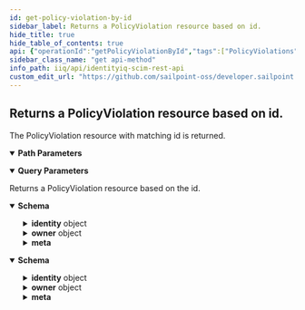 ```yaml
---
id: get-policy-violation-by-id
sidebar_label: Returns a PolicyViolation resource based on id.
hide_title: true
hide_table_of_contents: true
api: {"operationId":"getPolicyViolationById","tags":["PolicyViolations"],"description":"The PolicyViolation resource with matching id is returned.","parameters":[{"name":"policyViolationId","in":"path","schema":{"type":"string"},"description":"The id of the PolicyViolation.","required":true},{"in":"query","name":"attributes","schema":{"type":"string","example":"policyName,constraintName"},"description":"A comma-separated list of attributes to return in the response. This query parameter supersedes excludedAttributes, so providing the same attribute(s) to both will result in the attribute(s) being returned."},{"in":"query","name":"excludedAttributes","schema":{"type":"string","example":"policyName,constraintName"},"description":"A comma-separated list of attributes to exclude from the response. *Some attributes cannot be excluded.*"}],"responses":{"200":{"description":"Returns a PolicyViolation resource based on the id.","content":{"application/json":{"schema":{"properties":{"id":{"description":"IdentityIQ id of the PolicyViolation.","type":"string","example":"c0b4568a4fe7458c434ee77d1fbt156b"},"policyName":{"description":"Name of the Policy this PolicyViolation is associated with.","type":"string","example":"Entitlement Policy with Details"},"constraintName":{"description":"Name of the Constraint this PolicyViolation is associated with.","type":"string","example":"Entitlement Policy with Details"},"identity":{"description":"The Identity (User) that caused the PolicyViolation.","type":"object","properties":{"displayName":{"description":"Display name of the Identity that caused the PolicyViolation.","type":"string","example":"Bob Smith"},"value":{"description":"The id of the Identity which caused the PolicyViolation.","type":"string","example":"c0a7778b7ef71e79817ee74e6a1f0444"},"$ref":{"description":"URI reference to the Identity (User).","type":"string","example":"http://localhost:8080/iiq/scim/v2/Users/c0a7778b7ef71e79817ee74e6a1f0444"}}},"owner":{"description":"The User that owns the Policy.","type":"object","properties":{"displayName":{"description":"Display name of the Policy owner.","type":"string","example":"Bob Smith"},"value":{"description":"The id of the Policy owner.","type":"string","example":"c0a7778b7ef71e79817ee74e6a1f0444"},"$ref":{"description":"URI reference to the Policy owner.","type":"string","example":"http://localhost:8080/iiq/scim/v2/Users/c0a7778b7ef71e79817ee74e6a1f0444"}}},"description":{"description":"Description of the PolicyViolation.","type":"string","example":"Production and development systems should not be available to one person."},"status":{"description":"Status of the PolicyViolation. This can be Open, Mitigated, Remediated, or Delegated.","type":"string","example":"Open"},"meta":{"description":"Metadata of the resource.","properties":{"created":{"description":"Datetime this Resource was created.","type":"string","format":"date-time","example":"2022-02-11T01:34:04.074-05:00"},"location":{"description":"The location of the resource.","type":"string","example":"http://localhost:8080/iiq/scim/v2/Users/c0b4568a4fe7458c434ee77d1fbt156b"},"lastModified":{"description":"Datetime the resource was last modified.","type":"string","format":"date-time","example":"2022-02-11T01:08:45.866-05:00"},"version":{"description":"The version of the resource.","type":"string","example":"W/\"1644561244074\""},"resourceType":{"description":"The SCIM resource type.","type":"string","example":"PolicyViolation"}}},"schemas":{"description":"The schemas involved in the SCIM resource.","type":"array","items":{"type":"string"},"example":["urn:ietf:params:scim:schemas:sailpoint:1.0:PolicyViolation"]}}}},"application/scim+json":{"schema":{"properties":{"id":{"description":"IdentityIQ id of the PolicyViolation.","type":"string","example":"c0b4568a4fe7458c434ee77d1fbt156b"},"policyName":{"description":"Name of the Policy this PolicyViolation is associated with.","type":"string","example":"Entitlement Policy with Details"},"constraintName":{"description":"Name of the Constraint this PolicyViolation is associated with.","type":"string","example":"Entitlement Policy with Details"},"identity":{"description":"The Identity (User) that caused the PolicyViolation.","type":"object","properties":{"displayName":{"description":"Display name of the Identity that caused the PolicyViolation.","type":"string","example":"Bob Smith"},"value":{"description":"The id of the Identity which caused the PolicyViolation.","type":"string","example":"c0a7778b7ef71e79817ee74e6a1f0444"},"$ref":{"description":"URI reference to the Identity (User).","type":"string","example":"http://localhost:8080/iiq/scim/v2/Users/c0a7778b7ef71e79817ee74e6a1f0444"}}},"owner":{"description":"The User that owns the Policy.","type":"object","properties":{"displayName":{"description":"Display name of the Policy owner.","type":"string","example":"Bob Smith"},"value":{"description":"The id of the Policy owner.","type":"string","example":"c0a7778b7ef71e79817ee74e6a1f0444"},"$ref":{"description":"URI reference to the Policy owner.","type":"string","example":"http://localhost:8080/iiq/scim/v2/Users/c0a7778b7ef71e79817ee74e6a1f0444"}}},"description":{"description":"Description of the PolicyViolation.","type":"string","example":"Production and development systems should not be available to one person."},"status":{"description":"Status of the PolicyViolation. This can be Open, Mitigated, Remediated, or Delegated.","type":"string","example":"Open"},"meta":{"description":"Metadata of the resource.","properties":{"created":{"description":"Datetime this Resource was created.","type":"string","format":"date-time","example":"2022-02-11T01:34:04.074-05:00"},"location":{"description":"The location of the resource.","type":"string","example":"http://localhost:8080/iiq/scim/v2/Users/c0b4568a4fe7458c434ee77d1fbt156b"},"lastModified":{"description":"Datetime the resource was last modified.","type":"string","format":"date-time","example":"2022-02-11T01:08:45.866-05:00"},"version":{"description":"The version of the resource.","type":"string","example":"W/\"1644561244074\""},"resourceType":{"description":"The SCIM resource type.","type":"string","example":"PolicyViolation"}}},"schemas":{"description":"The schemas involved in the SCIM resource.","type":"array","items":{"type":"string"},"example":["urn:ietf:params:scim:schemas:sailpoint:1.0:PolicyViolation"]}}}}}}},"method":"get","path":"/PolicyViolations/{policyViolationId}","servers":[{"url":"http://localhost:8080/identityiq/scim/v2","description":"IdentityIQ SCIM server basepath and path to API."}],"security":[{"basicAuth":[]}],"securitySchemes":{"basicAuth":{"type":"http","scheme":"basic"}},"info":{"description":"IdentityIQ REST Endpoint Interface Documentation for SCIM\n","version":"8.3","title":"IdentityIQ SCIM REST API"},"postman":{"name":"Returns a PolicyViolation resource based on id.","description":{"content":"The PolicyViolation resource with matching id is returned.","type":"text/plain"},"url":{"path":["PolicyViolations",":policyViolationId"],"host":["{{baseUrl}}"],"query":[{"disabled":false,"description":{"content":"A comma-separated list of attributes to return in the response. This query parameter supersedes excludedAttributes, so providing the same attribute(s) to both will result in the attribute(s) being returned.","type":"text/plain"},"key":"attributes","value":""},{"disabled":false,"description":{"content":"A comma-separated list of attributes to exclude from the response. *Some attributes cannot be excluded.*","type":"text/plain"},"key":"excludedAttributes","value":""}],"variable":[{"disabled":false,"description":{"content":"(Required) The id of the PolicyViolation.","type":"text/plain"},"type":"any","value":"","key":"policyViolationId"}]},"header":[{"key":"Accept","value":"application/json"}],"method":"GET"}}
sidebar_class_name: "get api-method"
info_path: iiq/api/identityiq-scim-rest-api
custom_edit_url: "https://github.com/sailpoint-oss/developer.sailpoint.com/issues/new?assignees=&labels=&template=bug-report.md&title=%5BBug%5D+Your+Bug+Report+Here Requesting changes to 'Returns a PolicyViolation resource based on id.' (get-policy-violation-by-id)"
---
```



## Returns a PolicyViolation resource based on id.



The PolicyViolation resource with matching id is returned.

<details style={{"marginBottom":"1rem"}} data-collapsed={false} open={true}><summary style={{}}><strong>Path Parameters</strong></summary><div><ul><ParamsItem className={"paramsItem"} param={{"name":"policyViolationId","in":"path","schema":{"type":"string"},"description":"The id of the PolicyViolation.","required":true}}></ParamsItem></ul></div></details><details style={{"marginBottom":"1rem"}} data-collapsed={false} open={true}><summary style={{}}><strong>Query Parameters</strong></summary><div><ul><ParamsItem className={"paramsItem"} param={{"in":"query","name":"attributes","schema":{"type":"string","example":"policyName,constraintName"},"description":"A comma-separated list of attributes to return in the response. This query parameter supersedes excludedAttributes, so providing the same attribute(s) to both will result in the attribute(s) being returned."}}></ParamsItem><ParamsItem className={"paramsItem"} param={{"in":"query","name":"excludedAttributes","schema":{"type":"string","example":"policyName,constraintName"},"description":"A comma-separated list of attributes to exclude from the response. *Some attributes cannot be excluded.*"}}></ParamsItem></ul></div></details><div><ApiTabs><TabItem label={"200"} value={"200"}><div>

Returns a PolicyViolation resource based on the id.

</div><div><MimeTabs schemaType={"response"}><TabItem label={"application/json"} value={"application/json"}><SchemaTabs><TabItem label={"Schema"} value={"Schema"}><details style={{}} data-collapsed={false} open={true}><summary style={{"textAlign":"left"}}><strong>Schema</strong></summary><div style={{"textAlign":"left","marginLeft":"1rem"}}></div><ul style={{"marginLeft":"1rem"}}><SchemaItem collapsible={false} name={"id"} required={false} deprecated={undefined} schemaDescription={"IdentityIQ id of the PolicyViolation."} schemaName={"string"} qualifierMessage={undefined} defaultValue={undefined}></SchemaItem><SchemaItem collapsible={false} name={"policyName"} required={false} deprecated={undefined} schemaDescription={"Name of the Policy this PolicyViolation is associated with."} schemaName={"string"} qualifierMessage={undefined} defaultValue={undefined}></SchemaItem><SchemaItem collapsible={false} name={"constraintName"} required={false} deprecated={undefined} schemaDescription={"Name of the Constraint this PolicyViolation is associated with."} schemaName={"string"} qualifierMessage={undefined} defaultValue={undefined}></SchemaItem><SchemaItem collapsible={true} className={"schemaItem"}><details style={{}}><summary style={{}}><strong>identity</strong><span style={{"opacity":"0.6"}}> object</span></summary><div style={{"marginLeft":"1rem"}}><div style={{"marginTop":".5rem","marginBottom":".5rem"}}>

The Identity (User) that caused the PolicyViolation.

</div><SchemaItem collapsible={false} name={"displayName"} required={false} deprecated={undefined} schemaDescription={"Display name of the Identity that caused the PolicyViolation."} schemaName={"string"} qualifierMessage={undefined} defaultValue={undefined}></SchemaItem><SchemaItem collapsible={false} name={"value"} required={false} deprecated={undefined} schemaDescription={"The id of the Identity which caused the PolicyViolation."} schemaName={"string"} qualifierMessage={undefined} defaultValue={undefined}></SchemaItem><SchemaItem collapsible={false} name={"$ref"} required={false} deprecated={undefined} schemaDescription={"URI reference to the Identity (User)."} schemaName={"string"} qualifierMessage={undefined} defaultValue={undefined}></SchemaItem></div></details></SchemaItem><SchemaItem collapsible={true} className={"schemaItem"}><details style={{}}><summary style={{}}><strong>owner</strong><span style={{"opacity":"0.6"}}> object</span></summary><div style={{"marginLeft":"1rem"}}><div style={{"marginTop":".5rem","marginBottom":".5rem"}}>

The User that owns the Policy.

</div><SchemaItem collapsible={false} name={"displayName"} required={false} deprecated={undefined} schemaDescription={"Display name of the Policy owner."} schemaName={"string"} qualifierMessage={undefined} defaultValue={undefined}></SchemaItem><SchemaItem collapsible={false} name={"value"} required={false} deprecated={undefined} schemaDescription={"The id of the Policy owner."} schemaName={"string"} qualifierMessage={undefined} defaultValue={undefined}></SchemaItem><SchemaItem collapsible={false} name={"$ref"} required={false} deprecated={undefined} schemaDescription={"URI reference to the Policy owner."} schemaName={"string"} qualifierMessage={undefined} defaultValue={undefined}></SchemaItem></div></details></SchemaItem><SchemaItem collapsible={false} name={"description"} required={false} deprecated={undefined} schemaDescription={"Description of the PolicyViolation."} schemaName={"string"} qualifierMessage={undefined} defaultValue={undefined}></SchemaItem><SchemaItem collapsible={false} name={"status"} required={false} deprecated={undefined} schemaDescription={"Status of the PolicyViolation. This can be Open, Mitigated, Remediated, or Delegated."} schemaName={"string"} qualifierMessage={undefined} defaultValue={undefined}></SchemaItem><SchemaItem collapsible={true} className={"schemaItem"}><details style={{}}><summary style={{}}><strong>meta</strong><span style={{"opacity":"0.6"}}> </span></summary><div style={{"marginLeft":"1rem"}}><div style={{"marginTop":".5rem","marginBottom":".5rem"}}>

Metadata of the resource.

</div><SchemaItem collapsible={false} name={"created"} required={false} deprecated={undefined} schemaDescription={"Datetime this Resource was created."} schemaName={"date-time"} qualifierMessage={undefined} defaultValue={undefined}></SchemaItem><SchemaItem collapsible={false} name={"location"} required={false} deprecated={undefined} schemaDescription={"The location of the resource."} schemaName={"string"} qualifierMessage={undefined} defaultValue={undefined}></SchemaItem><SchemaItem collapsible={false} name={"lastModified"} required={false} deprecated={undefined} schemaDescription={"Datetime the resource was last modified."} schemaName={"date-time"} qualifierMessage={undefined} defaultValue={undefined}></SchemaItem><SchemaItem collapsible={false} name={"version"} required={false} deprecated={undefined} schemaDescription={"The version of the resource."} schemaName={"string"} qualifierMessage={undefined} defaultValue={undefined}></SchemaItem><SchemaItem collapsible={false} name={"resourceType"} required={false} deprecated={undefined} schemaDescription={"The SCIM resource type."} schemaName={"string"} qualifierMessage={undefined} defaultValue={undefined}></SchemaItem></div></details></SchemaItem><SchemaItem collapsible={false} name={"schemas"} required={false} deprecated={undefined} schemaDescription={"The schemas involved in the SCIM resource."} schemaName={"string[]"} qualifierMessage={undefined} defaultValue={undefined}></SchemaItem></ul></details></TabItem><TabItem label={"Example (from schema)"} value={"Example (from schema)"}><ResponseSamples responseExample={"{\n  \"id\": \"c0b4568a4fe7458c434ee77d1fbt156b\",\n  \"policyName\": \"Entitlement Policy with Details\",\n  \"constraintName\": \"Entitlement Policy with Details\",\n  \"identity\": {\n    \"displayName\": \"Bob Smith\",\n    \"value\": \"c0a7778b7ef71e79817ee74e6a1f0444\",\n    \"$ref\": \"http://localhost:8080/iiq/scim/v2/Users/c0a7778b7ef71e79817ee74e6a1f0444\"\n  },\n  \"owner\": {\n    \"displayName\": \"Bob Smith\",\n    \"value\": \"c0a7778b7ef71e79817ee74e6a1f0444\",\n    \"$ref\": \"http://localhost:8080/iiq/scim/v2/Users/c0a7778b7ef71e79817ee74e6a1f0444\"\n  },\n  \"description\": \"Production and development systems should not be available to one person.\",\n  \"status\": \"Open\",\n  \"meta\": {\n    \"created\": \"2022-02-11T01:34:04.074-05:00\",\n    \"location\": \"http://localhost:8080/iiq/scim/v2/Users/c0b4568a4fe7458c434ee77d1fbt156b\",\n    \"lastModified\": \"2022-02-11T01:08:45.866-05:00\",\n    \"version\": \"W/\\\"1644561244074\\\"\",\n    \"resourceType\": \"PolicyViolation\"\n  },\n  \"schemas\": [\n    \"urn:ietf:params:scim:schemas:sailpoint:1.0:PolicyViolation\"\n  ]\n}"} language={"json"}></ResponseSamples></TabItem></SchemaTabs></TabItem><TabItem label={"application/scim+json"} value={"application/scim+json"}><SchemaTabs><TabItem label={"Schema"} value={"Schema"}><details style={{}} data-collapsed={false} open={true}><summary style={{"textAlign":"left"}}><strong>Schema</strong></summary><div style={{"textAlign":"left","marginLeft":"1rem"}}></div><ul style={{"marginLeft":"1rem"}}><SchemaItem collapsible={false} name={"id"} required={false} deprecated={undefined} schemaDescription={"IdentityIQ id of the PolicyViolation."} schemaName={"string"} qualifierMessage={undefined} defaultValue={undefined}></SchemaItem><SchemaItem collapsible={false} name={"policyName"} required={false} deprecated={undefined} schemaDescription={"Name of the Policy this PolicyViolation is associated with."} schemaName={"string"} qualifierMessage={undefined} defaultValue={undefined}></SchemaItem><SchemaItem collapsible={false} name={"constraintName"} required={false} deprecated={undefined} schemaDescription={"Name of the Constraint this PolicyViolation is associated with."} schemaName={"string"} qualifierMessage={undefined} defaultValue={undefined}></SchemaItem><SchemaItem collapsible={true} className={"schemaItem"}><details style={{}}><summary style={{}}><strong>identity</strong><span style={{"opacity":"0.6"}}> object</span></summary><div style={{"marginLeft":"1rem"}}><div style={{"marginTop":".5rem","marginBottom":".5rem"}}>

The Identity (User) that caused the PolicyViolation.

</div><SchemaItem collapsible={false} name={"displayName"} required={false} deprecated={undefined} schemaDescription={"Display name of the Identity that caused the PolicyViolation."} schemaName={"string"} qualifierMessage={undefined} defaultValue={undefined}></SchemaItem><SchemaItem collapsible={false} name={"value"} required={false} deprecated={undefined} schemaDescription={"The id of the Identity which caused the PolicyViolation."} schemaName={"string"} qualifierMessage={undefined} defaultValue={undefined}></SchemaItem><SchemaItem collapsible={false} name={"$ref"} required={false} deprecated={undefined} schemaDescription={"URI reference to the Identity (User)."} schemaName={"string"} qualifierMessage={undefined} defaultValue={undefined}></SchemaItem></div></details></SchemaItem><SchemaItem collapsible={true} className={"schemaItem"}><details style={{}}><summary style={{}}><strong>owner</strong><span style={{"opacity":"0.6"}}> object</span></summary><div style={{"marginLeft":"1rem"}}><div style={{"marginTop":".5rem","marginBottom":".5rem"}}>

The User that owns the Policy.

</div><SchemaItem collapsible={false} name={"displayName"} required={false} deprecated={undefined} schemaDescription={"Display name of the Policy owner."} schemaName={"string"} qualifierMessage={undefined} defaultValue={undefined}></SchemaItem><SchemaItem collapsible={false} name={"value"} required={false} deprecated={undefined} schemaDescription={"The id of the Policy owner."} schemaName={"string"} qualifierMessage={undefined} defaultValue={undefined}></SchemaItem><SchemaItem collapsible={false} name={"$ref"} required={false} deprecated={undefined} schemaDescription={"URI reference to the Policy owner."} schemaName={"string"} qualifierMessage={undefined} defaultValue={undefined}></SchemaItem></div></details></SchemaItem><SchemaItem collapsible={false} name={"description"} required={false} deprecated={undefined} schemaDescription={"Description of the PolicyViolation."} schemaName={"string"} qualifierMessage={undefined} defaultValue={undefined}></SchemaItem><SchemaItem collapsible={false} name={"status"} required={false} deprecated={undefined} schemaDescription={"Status of the PolicyViolation. This can be Open, Mitigated, Remediated, or Delegated."} schemaName={"string"} qualifierMessage={undefined} defaultValue={undefined}></SchemaItem><SchemaItem collapsible={true} className={"schemaItem"}><details style={{}}><summary style={{}}><strong>meta</strong><span style={{"opacity":"0.6"}}> </span></summary><div style={{"marginLeft":"1rem"}}><div style={{"marginTop":".5rem","marginBottom":".5rem"}}>

Metadata of the resource.

</div><SchemaItem collapsible={false} name={"created"} required={false} deprecated={undefined} schemaDescription={"Datetime this Resource was created."} schemaName={"date-time"} qualifierMessage={undefined} defaultValue={undefined}></SchemaItem><SchemaItem collapsible={false} name={"location"} required={false} deprecated={undefined} schemaDescription={"The location of the resource."} schemaName={"string"} qualifierMessage={undefined} defaultValue={undefined}></SchemaItem><SchemaItem collapsible={false} name={"lastModified"} required={false} deprecated={undefined} schemaDescription={"Datetime the resource was last modified."} schemaName={"date-time"} qualifierMessage={undefined} defaultValue={undefined}></SchemaItem><SchemaItem collapsible={false} name={"version"} required={false} deprecated={undefined} schemaDescription={"The version of the resource."} schemaName={"string"} qualifierMessage={undefined} defaultValue={undefined}></SchemaItem><SchemaItem collapsible={false} name={"resourceType"} required={false} deprecated={undefined} schemaDescription={"The SCIM resource type."} schemaName={"string"} qualifierMessage={undefined} defaultValue={undefined}></SchemaItem></div></details></SchemaItem><SchemaItem collapsible={false} name={"schemas"} required={false} deprecated={undefined} schemaDescription={"The schemas involved in the SCIM resource."} schemaName={"string[]"} qualifierMessage={undefined} defaultValue={undefined}></SchemaItem></ul></details></TabItem><TabItem label={"Example (from schema)"} value={"Example (from schema)"}><ResponseSamples responseExample={"{\n  \"id\": \"c0b4568a4fe7458c434ee77d1fbt156b\",\n  \"policyName\": \"Entitlement Policy with Details\",\n  \"constraintName\": \"Entitlement Policy with Details\",\n  \"identity\": {\n    \"displayName\": \"Bob Smith\",\n    \"value\": \"c0a7778b7ef71e79817ee74e6a1f0444\",\n    \"$ref\": \"http://localhost:8080/iiq/scim/v2/Users/c0a7778b7ef71e79817ee74e6a1f0444\"\n  },\n  \"owner\": {\n    \"displayName\": \"Bob Smith\",\n    \"value\": \"c0a7778b7ef71e79817ee74e6a1f0444\",\n    \"$ref\": \"http://localhost:8080/iiq/scim/v2/Users/c0a7778b7ef71e79817ee74e6a1f0444\"\n  },\n  \"description\": \"Production and development systems should not be available to one person.\",\n  \"status\": \"Open\",\n  \"meta\": {\n    \"created\": \"2022-02-11T01:34:04.074-05:00\",\n    \"location\": \"http://localhost:8080/iiq/scim/v2/Users/c0b4568a4fe7458c434ee77d1fbt156b\",\n    \"lastModified\": \"2022-02-11T01:08:45.866-05:00\",\n    \"version\": \"W/\\\"1644561244074\\\"\",\n    \"resourceType\": \"PolicyViolation\"\n  },\n  \"schemas\": [\n    \"urn:ietf:params:scim:schemas:sailpoint:1.0:PolicyViolation\"\n  ]\n}"} language={"json"}></ResponseSamples></TabItem></SchemaTabs></TabItem></MimeTabs></div></TabItem></ApiTabs></div>